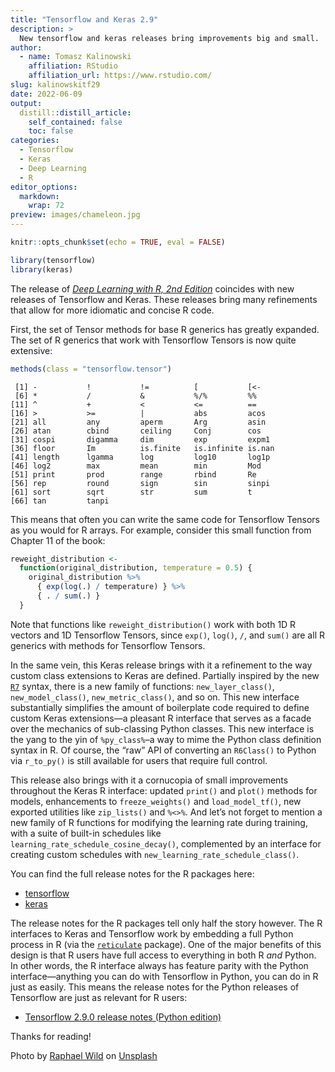 ```yaml
---
title: "Tensorflow and Keras 2.9"
description: > 
  New tensorflow and keras releases bring improvements big and small.
author:
  - name: Tomasz Kalinowski
    affiliation: RStudio
    affiliation_url: https://www.rstudio.com/
slug: kalinowskitf29
date: 2022-06-09
output:
  distill::distill_article:
    self_contained: false
    toc: false
categories:
  - Tensorflow
  - Keras
  - Deep Learning
  - R
editor_options:
  markdown:
    wrap: 72
preview: images/chameleon.jpg
---
```


```r
knitr::opts_chunk$set(echo = TRUE, eval = FALSE)
```

```r
library(tensorflow)
library(keras)
```

The release of [*Deep Learning with R, 2nd
Edition*](https://rstd.io/dlwr-2e) coincides with new releases of
Tensorflow and Keras. These releases bring many refinements that allow
for more idiomatic and concise R code.

First, the set of Tensor methods for base R generics has greatly
expanded. The set of R generics that work with Tensorflow Tensors is now
quite extensive:

```r
methods(class = "tensorflow.tensor")
```

```text
 [1] -           !           !=          [           [<-        
 [6] *           /           &           %/%         %%         
[11] ^           +           <           <=          ==         
[16] >           >=          |           abs         acos       
[21] all         any         aperm       Arg         asin       
[26] atan        cbind       ceiling     Conj        cos        
[31] cospi       digamma     dim         exp         expm1      
[36] floor       Im          is.finite   is.infinite is.nan     
[41] length      lgamma      log         log10       log1p      
[46] log2        max         mean        min         Mod        
[51] print       prod        range       rbind       Re         
[56] rep         round       sign        sin         sinpi      
[61] sort        sqrt        str         sum         t          
[66] tan         tanpi      
```

This means that often you can write the same code for Tensorflow Tensors
as you would for R arrays. For example, consider this small function
from Chapter 11 of the book:

```r
reweight_distribution <-
  function(original_distribution, temperature = 0.5) {
    original_distribution %>%
      { exp(log(.) / temperature) } %>%
      { . / sum(.) }
  }
```

Note that functions like `reweight_distribution()` work with both 1D R
vectors and 1D Tensorflow Tensors, since `exp()`, `log()`, `/`, and
`sum()` are all R generics with methods for Tensorflow Tensors.

In the same vein, this Keras release brings with it a refinement to the
way custom class extensions to Keras are defined. Partially inspired by
the new [`R7`](https://rconsortium.github.io/OOP-WG/) syntax, there is a
new family of functions: `new_layer_class()`, `new_model_class()`,
`new_metric_class()`, and so on. This new interface substantially
simplifies the amount of boilerplate code required to define custom
Keras extensions---a pleasant R interface that serves as a facade over
the mechanics of sub-classing Python classes. This new interface is the
yang to the yin of `%py_class%`--a way to mime the Python class
definition syntax in R. Of course, the "raw" API of converting an
`R6Class()` to Python via `r_to_py()` is still available for users that
require full control.

This release also brings with it a cornucopia of small improvements
throughout the Keras R interface: updated `print()` and `plot()` methods
for models, enhancements to `freeze_weights()` and `load_model_tf()`,
new exported utilities like `zip_lists()` and `%<>%`. And let's not
forget to mention a new family of R functions for modifying the learning
rate during training, with a suite of built-in schedules like
`learning_rate_schedule_cosine_decay()`, complemented by an interface
for creating custom schedules with `new_learning_rate_schedule_class()`.

You can find the full release notes for the R packages here:

-   [tensorflow](https://github.com/rstudio/tensorflow/releases/tag/v2.9.0)
-   [keras](https://github.com/rstudio/keras/releases/tag/v2.9.0)

The release notes for the R packages tell only half the story however.
The R interfaces to Keras and Tensorflow work by embedding a full Python
process in R (via the
[`reticulate`](https://rstudio.github.io/reticulate/) package). One of
the major benefits of this design is that R users have full access to
everything in both R *and* Python. In other words, the R interface
always has feature parity with the Python interface---anything you can
do with Tensorflow in Python, you can do in R just as easily. This means
the release notes for the Python releases of Tensorflow are just as
relevant for R users:

-   [Tensorflow 2.9.0 release notes (Python
    edition)](https://github.com/tensorflow/tensorflow/releases/tag/v2.9.0)

Thanks for reading!

Photo by [Raphael
Wild](https://unsplash.com/@veloradio?utm_source=unsplash&utm_medium=referral&utm_content=creditCopyText)
on
[Unsplash](https://unsplash.com/?utm_source=unsplash&utm_medium=referral&utm_content=creditCopyText)
